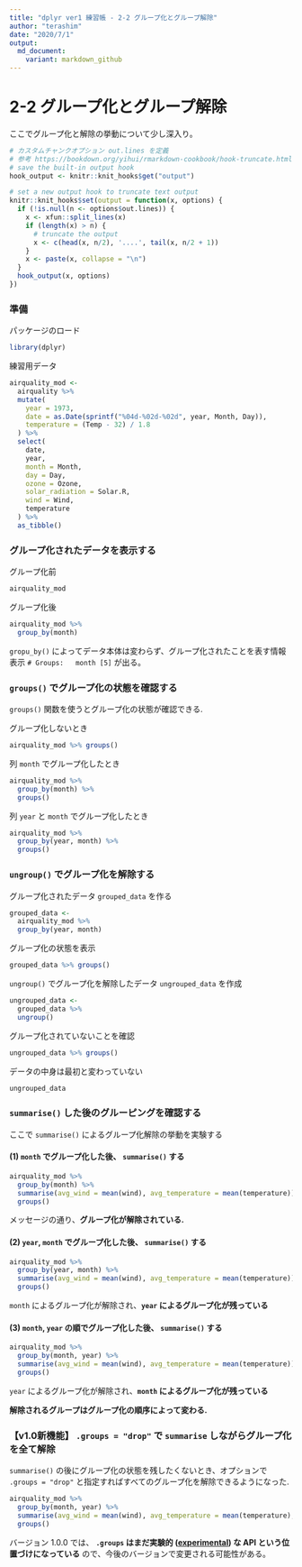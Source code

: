 ```yaml
---
title: "dplyr ver1 練習帳 - 2-2 グループ化とグループ解除"
author: "terashim"
date: "2020/7/1"
output:
  md_document:
    variant: markdown_github
---
```


# 2-2 グループ化とグループ解除

ここでグループ化と解除の挙動について少し深入り。

```r
# カスタムチャンクオプション out.lines を定義
# 参考 https://bookdown.org/yihui/rmarkdown-cookbook/hook-truncate.html
# save the built-in output hook
hook_output <- knitr::knit_hooks$get("output")

# set a new output hook to truncate text output
knitr::knit_hooks$set(output = function(x, options) {
  if (!is.null(n <- options$out.lines)) {
    x <- xfun::split_lines(x)
    if (length(x) > n) {
      # truncate the output
      x <- c(head(x, n/2), '....', tail(x, n/2 + 1))
    }
    x <- paste(x, collapse = "\n")
  }
  hook_output(x, options)
})
```

### 準備

パッケージのロード

```r
library(dplyr)
```

練習用データ


```r
airquality_mod <-
  airquality %>% 
  mutate(
    year = 1973,
    date = as.Date(sprintf("%04d-%02d-%02d", year, Month, Day)),
    temperature = (Temp - 32) / 1.8
  ) %>% 
  select(
    date,
    year,
    month = Month,
    day = Day,
    ozone = Ozone,
    solar_radiation = Solar.R,
    wind = Wind, 
    temperature
  ) %>% 
  as_tibble()
```

### グループ化されたデータを表示する

グループ化前

```r
airquality_mod
```

グループ化後

```r
airquality_mod %>% 
  group_by(month)
```

`gropu_by()` によってデータ本体は変わらず、グループ化されたことを表す情報表示 `# Groups:   month [5]` が出る。

### `groups()` でグループ化の状態を確認する

`groups()` 関数を使うとグループ化の状態が確認できる.

グループ化しないとき

```r
airquality_mod %>% groups()
```

列 `month` でグループ化したとき

```r
airquality_mod %>% 
  group_by(month) %>%
  groups()
```

列 `year` と `month` でグループ化したとき

```r
airquality_mod %>% 
  group_by(year, month) %>%
  groups()
```

### `ungroup()` でグループ化を解除する

グループ化されたデータ `grouped_data` を作る

```r
grouped_data <-
  airquality_mod %>% 
  group_by(year, month)
```

グループ化の状態を表示

```r
grouped_data %>% groups()
```
`ungroup()` でグループ化を解除したデータ `ungrouped_data` を作成

```r
ungrouped_data <-
  grouped_data %>%
  ungroup()
```

グループ化されていないことを確認

```r
ungrouped_data %>% groups()
```
データの中身は最初と変わっていない

```r
ungrouped_data
```

### `summarise()` した後のグルーピングを確認する

ここで `summarise()` によるグループ化解除の挙動を実験する

#### (1) `month` でグループ化した後、 `summarise()` する

```r
airquality_mod %>% 
  group_by(month) %>% 
  summarise(avg_wind = mean(wind), avg_temperature = mean(temperature)) %>% 
  groups()
```

メッセージの通り、**グループ化が解除されている.**

#### (2) `year`, `month` でグループ化した後、 `summarise()` する

```r
airquality_mod %>% 
  group_by(year, month) %>% 
  summarise(avg_wind = mean(wind), avg_temperature = mean(temperature)) %>% 
  groups()
```

`month` によるグループ化が解除され、**`year` によるグループ化が残っている**

#### (3) `month`, `year` の順でグループ化した後、 `summarise()` する

```r
airquality_mod %>% 
  group_by(month, year) %>% 
  summarise(avg_wind = mean(wind), avg_temperature = mean(temperature)) %>% 
  groups()
```

`year` によるグループ化が解除され、**`month` によるグループ化が残っている**

**解除されるグループはグループ化の順序によって変わる.**

### 【v1.0新機能】 `.groups = "drop"` で `summarise` しながらグループ化を全て解除

`summarise()` の後にグループ化の状態を残したくないとき、オプションで `.groups = "drop"` と指定すればすべてのグループ化を解除できるようになった. 

```r
airquality_mod %>% 
  group_by(month, year) %>% 
  summarise(avg_wind = mean(wind), avg_temperature = mean(temperature), .groups = "drop") %>% 
  groups()
```

バージョン 1.0.0 では、
**`.groups` はまだ実験的 ([experimental](https://www.tidyverse.org/lifecycle/#experimental)) な API という位置づけになっている** ので、今後のバージョンで変更される可能性がある。

